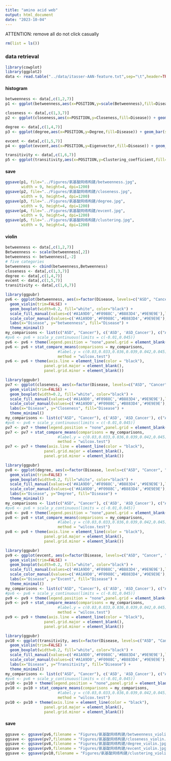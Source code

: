 ---
title: "amino acid web"
output: html_document
date: "2023-10-04"
---
ATTENTION: remove all
do not click casually
```{r}
rm(list = ls())
```


### data retrieval
```{r}
library(cowplot)
library(ggplot2)
data <- read.table("../data/itasser-AAN-feature.txt",sep="\t",header=TRUE)
```

#### histogram
```{r}
betweenness <- data[,c(1,2,7)]
p1 <- ggplot(betweenness,aes(x=POSITION,y=scale(Betweenness),fill=Disease)) + geom_bar(stat = 'identity',width = 2)+xlab("Residues")+ylab("Betweenness")+ theme_cowplot() + theme(axis.line = element_blank(),panel.border = element_rect(linetype = 'solid', colour = 'black',fill = NA,size = 1),legend.position="none") + scale_fill_manual(values=c('#A1A9D0','#F0988C','#B883D4','#9E9E9E'))

closeness <- data[,c(1,3,7)]
p2 <- ggplot(closeness,aes(x=POSITION,y=Closeness,fill=Disease)) + geom_bar(stat = 'identity',width = 2)+xlab("Residues")+ylab("Closeness")+ theme_cowplot() + theme(axis.line = element_blank(),panel.border = element_rect(linetype = 'solid', colour = 'black',fill = NA,size = 1),legend.position="none") + scale_fill_manual(values=c('#A1A9D0','#F0988C','#B883D4','#9E9E9E'))

degree <- data[,c(1,4,7)]
p3 <- ggplot(degree,aes(x=POSITION,y=Degree,fill=Disease)) + geom_bar(stat = 'identity',width = 2)+xlab("Residues")+ylab("Degree")+ theme_cowplot() + theme(axis.line = element_blank(),panel.border = element_rect(linetype = 'solid', colour = 'black',fill = NA,size = 1),legend.position="none") + scale_fill_manual(values=c('#A1A9D0','#F0988C','#B883D4','#9E9E9E'))

evcent <- data[,c(1,5,7)]
p4 <- ggplot(evcent,aes(x=POSITION,y=Eigenvector,fill=Disease)) + geom_bar(stat = 'identity',width = 2)+xlab("Residues")+ylab("Eigenvector")+ theme_cowplot() + theme(axis.line = element_blank(),panel.border = element_rect(linetype = 'solid', colour = 'black',fill = NA,size = 1),legend.position="none") + scale_fill_manual(values=c('#A1A9D0','#F0988C','#B883D4','#9E9E9E'))

transitivity <- data[,c(1,6,7)]
p5 <- ggplot(transitivity,aes(x=POSITION,y=Clustering_coefficient,fill=Disease)) + geom_bar(stat = 'identity',width = 2)+xlab("Residues")+ylab("Clustering coefficient")+ theme_cowplot() + theme(axis.line = element_blank(),panel.border = element_rect(linetype = 'solid', colour = 'black',fill = NA,size = 1),legend.position="none") + scale_fill_manual(values=c('#A1A9D0','#F0988C','#B883D4','#9E9E9E'))
```

#### save
```{r}
ggsave(p1, file="../Figures/氨基酸网络构建/betweenness.jpg", 
       width = 9, height=4, dpi=1200)
ggsave(p2, file="../Figures/氨基酸网络构建/closeness.jpg", 
       width = 9, height=4, dpi=1200)
ggsave(p3, file="../Figures/氨基酸网络构建/degree.jpg", 
       width = 9, height=4, dpi=1200)
ggsave(p4, file="../Figures/氨基酸网络构建/evcent.jpg", 
       width = 9, height=4, dpi=1200)
ggsave(p5, file="../Figures/氨基酸网络构建/clustering.jpg", 
       width = 9, height=4, dpi=1200)
```

#### violin
```{r}
betweenness <- data[,c(1,2,7)]
Betweenness <- scale(betweenness[,2])
betweenness <- betweenness[,-2]
# five categories
betweenness <- cbind(betweenness,Betweenness)
closeness <- data[,c(1,3,7)]
degree <- data[,c(1,4,7)]
evcent <- data[,c(1,5,7)]
transitivity <- data[,c(1,6,7)]
```

```{r}
library(ggpubr)
pv6 <- ggplot(betweenness, aes(x=factor(Disease, levels=c("ASD", "Cancer", "ASD_Cancer", "Control")), y=Betweenness, fill = Disease, color = Disease)) +
  geom_violin(trim=FALSE) +
  geom_boxplot(width=0.2, fill="white", color="black") +
  scale_fill_manual(values=c('#A1A9D0','#F0988C','#B883D4','#9E9E9E'),limits=c("ASD", "Cancer", 'ASD_Cancer', 'Control')) +
  scale_color_manual(values=c('#A1A9D0','#F0988C','#B883D4','#9E9E9E'),limits=c("ASD", "Cancer", 'ASD_Cancer', 'Control')) +
  labs(x="Disease", y="betweenness", fill="Disease") +
  theme_minimal()
my_comparisons <- list(c("ASD", "Cancer"), c('ASD', 'ASD_Cancer'), c("ASD", "Control"), c( 'Cancer','ASD_Cancer'), c('Cancer', 'Control'), c('ASD_Cancer','Control'))
#pv6 <- pv6 + scale_y_continuous(limits = c(-0.01,0.045))
pv6 <- pv6 + theme(legend.position = "none",panel.grid = element_blank())
pv6 <- pv6 + stat_compare_means(comparisons = my_comparisons,
                       #label.y = c(0.03,0.033,0.036,0.039,0.042,0.045),
                       method = "wilcox.test")
pv6 <- pv6 + theme(axis.line = element_line(color = "black"),
                 panel.grid.major = element_blank(),
                 panel.grid.minor = element_blank())

```

```{r}
library(ggpubr)
pv7 <- ggplot(closeness, aes(x=factor(Disease, levels=c("ASD", "Cancer", "ASD_Cancer", "Control")), y=Closeness, fill = Disease, color = Disease)) +
  geom_violin(trim=FALSE) +
  geom_boxplot(width=0.2, fill="white", color="black") +
  scale_fill_manual(values=c('#A1A9D0','#F0988C','#B883D4','#9E9E9E'),limits=c("ASD", "Cancer", 'ASD_Cancer', 'Control')) +
  scale_color_manual(values=c('#A1A9D0','#F0988C','#B883D4','#9E9E9E'),limits=c("ASD", "Cancer", 'ASD_Cancer', 'Control')) +
  labs(x="Disease", y="Closeness", fill="Disease") +
  theme_minimal()
my_comparisons <- list(c("ASD", "Cancer"), c('ASD', 'ASD_Cancer'), c("ASD", "Control"), c( 'Cancer','ASD_Cancer'), c('Cancer', 'Control'), c('ASD_Cancer','Control'))
#pv6 <- pv6 + scale_y_continuous(limits = c(-0.01,0.045))
pv7 <- pv7 + theme(legend.position = "none",panel.grid = element_blank())
pv7 <- pv7 + stat_compare_means(comparisons = my_comparisons,
                       #label.y = c(0.03,0.033,0.036,0.039,0.042,0.045),
                       method = "wilcox.test")
pv7 <- pv7 + theme(axis.line = element_line(color = "black"),
                 panel.grid.major = element_blank(),
                 panel.grid.minor = element_blank())

```

```{r}
library(ggpubr)
pv8 <- ggplot(degree, aes(x=factor(Disease, levels=c("ASD", "Cancer", "ASD_Cancer", "Control")), y=Degree, fill = Disease, color = Disease)) +
  geom_violin(trim=FALSE) +
  geom_boxplot(width=0.2, fill="white", color="black") +
  scale_fill_manual(values=c('#A1A9D0','#F0988C','#B883D4','#9E9E9E'),limits=c("ASD", "Cancer", 'ASD_Cancer', 'Control')) +
  scale_color_manual(values=c('#A1A9D0','#F0988C','#B883D4','#9E9E9E'),limits=c("ASD", "Cancer", 'ASD_Cancer', 'Control')) +
  labs(x="Disease", y="Degree", fill="Disease") +
  theme_minimal()
my_comparisons <- list(c("ASD", "Cancer"), c('ASD', 'ASD_Cancer'), c("ASD", "Control"), c( 'Cancer','ASD_Cancer'), c('Cancer', 'Control'), c('ASD_Cancer','Control'))
#pv6 <- pv6 + scale_y_continuous(limits = c(-0.01,0.045))
pv8 <- pv8 + theme(legend.position = "none",panel.grid = element_blank())
pv8 <- pv8 + stat_compare_means(comparisons = my_comparisons,
                       #label.y = c(0.03,0.033,0.036,0.039,0.042,0.045),
                       method = "wilcox.test")
pv8 <- pv8 + theme(axis.line = element_line(color = "black"),
                 panel.grid.major = element_blank(),
                 panel.grid.minor = element_blank())

```

```{r}
library(ggpubr)
pv9 <- ggplot(evcent, aes(x=factor(Disease, levels=c("ASD", "Cancer", "ASD_Cancer", "Control")), y=Eigenvector, fill = Disease, color = Disease)) +
  geom_violin(trim=FALSE) +
  geom_boxplot(width=0.2, fill="white", color="black") +
  scale_fill_manual(values=c('#A1A9D0','#F0988C','#B883D4','#9E9E9E'),limits=c("ASD", "Cancer", 'ASD_Cancer', 'Control')) +
  scale_color_manual(values=c('#A1A9D0','#F0988C','#B883D4','#9E9E9E'),limits=c("ASD", "Cancer", 'ASD_Cancer', 'Control')) +
  labs(x="Disease", y="Evcent", fill="Disease") +
  theme_minimal()
my_comparisons <- list(c("ASD", "Cancer"), c('ASD', 'ASD_Cancer'), c("ASD", "Control"), c( 'Cancer','ASD_Cancer'), c('Cancer', 'Control'), c('ASD_Cancer','Control'))
#pv6 <- pv6 + scale_y_continuous(limits = c(-0.01,0.045))
pv9 <- pv9 + theme(legend.position = "none",panel.grid = element_blank())
pv9 <- pv9 + stat_compare_means(comparisons = my_comparisons,
                       #label.y = c(0.03,0.033,0.036,0.039,0.042,0.045),
                       method = "wilcox.test")
pv9 <- pv9 + theme(axis.line = element_line(color = "black"),
                 panel.grid.major = element_blank(),
                 panel.grid.minor = element_blank())

```

```{r}
library(ggpubr)
pv10 <- ggplot(transitivity, aes(x=factor(Disease, levels=c("ASD", "Cancer", "ASD_Cancer", "Control")), y=Clustering_coefficient, fill = Disease, color = Disease)) +
  geom_violin(trim=FALSE) +
  geom_boxplot(width=0.2, fill="white", color="black") +
  scale_fill_manual(values=c('#A1A9D0','#F0988C','#B883D4','#9E9E9E'),limits=c("ASD", "Cancer", 'ASD_Cancer', 'Control')) +
  scale_color_manual(values=c('#A1A9D0','#F0988C','#B883D4','#9E9E9E'),limits=c("ASD", "Cancer", 'ASD_Cancer', 'Control')) +
  labs(x="Disease", y="Transitivity", fill="Disease") +
  theme_minimal()
my_comparisons <- list(c("ASD", "Cancer"), c('ASD', 'ASD_Cancer'), c("ASD", "Control"), c( 'Cancer','ASD_Cancer'), c('Cancer', 'Control'), c('ASD_Cancer','Control'))
#pv6 <- pv6 + scale_y_continuous(limits = c(-0.01,0.045))
pv10 <- pv10 + theme(legend.position = "none",panel.grid = element_blank())
pv10 <- pv10 + stat_compare_means(comparisons = my_comparisons,
                       #label.y = c(0.03,0.033,0.036,0.039,0.042,0.045),
                       method = "wilcox.test")
pv10 <- pv10 + theme(axis.line = element_line(color = "black"),
                 panel.grid.major = element_blank(),
                 panel.grid.minor = element_blank())

```


#### save
```{r}
ggsave <- ggsave(pv6,filename = "Figures/氨基酸网络构建/betweenness_violin.jpg",width = 4,height = 4,dpi = 1200)
ggsave <- ggsave(pv7,filename = "Figures/氨基酸网络构建/closeness_violin.jpg",width =4 ,height = 4,dpi = 1200)
ggsave <- ggsave(pv8,filename = "Figures/氨基酸网络构建/degree_violin.jpg",width = 4,height = 4,dpi = 1200)
ggsave <- ggsave(pv9,filename = "Figures/氨基酸网络构建/evcent_violin.jpg",width = 4,height = 4,dpi = 1200)
ggsave <- ggsave(pv10,filename = "Figures/氨基酸网络构建/clustering_violin.jpg",width = 4,height = 4,dpi = 1200)
```